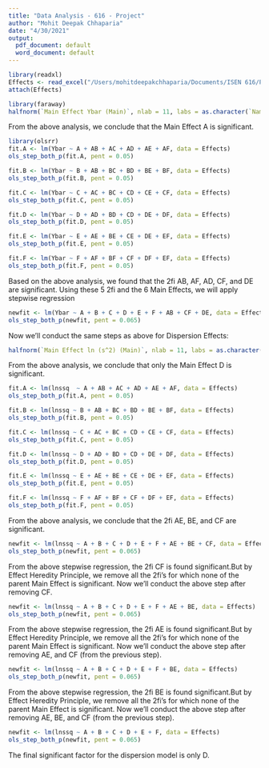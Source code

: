 ```yaml
---
title: "Data Analysis - 616 - Project"
author: "Mohit Deepak Chhaparia"
date: "4/30/2021"
output:
  pdf_document: default
  word_document: default
---
```


```r
library(readxl)
Effects <- read_excel("/Users/mohitdeepakchhaparia/Documents/ISEN 616/Project/Effects.xlsx")
attach(Effects)

library(faraway)
halfnorm(`Main Effect Ybar (Main)`, nlab = 11, labs = as.character(`Name (Main)`), ylab = "Sorted Data")
```

From the above analysis, we conclude that the Main Effect A is significant.

```r
library(olsrr)
fit.A <- lm(Ybar ~ A + AB + AC + AD + AE + AF, data = Effects)
ols_step_both_p(fit.A, pent = 0.05)

fit.B <- lm(Ybar ~ B + AB + BC + BD + BE + BF, data = Effects)
ols_step_both_p(fit.B, pent = 0.05)

fit.C <- lm(Ybar ~ C + AC + BC + CD + CE + CF, data = Effects)
ols_step_both_p(fit.C, pent = 0.05)

fit.D <- lm(Ybar ~ D + AD + BD + CD + DE + DF, data = Effects)
ols_step_both_p(fit.D, pent = 0.05)

fit.E <- lm(Ybar ~ E + AE + BE + CE + DE + EF, data = Effects)
ols_step_both_p(fit.E, pent = 0.05)

fit.F <- lm(Ybar ~ F + AF + BF + CF + DF + EF, data = Effects)
ols_step_both_p(fit.F, pent = 0.05)
```

Based on the above analysis, we found that the 2fi AB, AF, AD, CF, and DE are significant. Using these 5 2fi and the 6 Main Effects, we will apply stepwise regression

```r
newfit <- lm(Ybar ~ A + B + C + D + E + F + AB + CF + DE, data = Effects)
ols_step_both_p(newfit, pent = 0.065)
```

Now we'll conduct the same steps as above for Dispersion Effects:

```r
halfnorm(`Main Effect ln (s^2) (Main)`, nlab = 11, labs = as.character(`Name (Main)`), ylab = "Sorted Data")
```

From the above analysis, we conclude that only the Main Effect D is significant.

```r
fit.A <- lm(lnssq  ~ A + AB + AC + AD + AE + AF, data = Effects)
ols_step_both_p(fit.A, pent = 0.05)

fit.B <- lm(lnssq ~ B + AB + BC + BD + BE + BF, data = Effects)
ols_step_both_p(fit.B, pent = 0.05)

fit.C <- lm(lnssq ~ C + AC + BC + CD + CE + CF, data = Effects)
ols_step_both_p(fit.C, pent = 0.05)

fit.D <- lm(lnssq ~ D + AD + BD + CD + DE + DF, data = Effects)
ols_step_both_p(fit.D, pent = 0.05)

fit.E <- lm(lnssq ~ E + AE + BE + CE + DE + EF, data = Effects)
ols_step_both_p(fit.E, pent = 0.05)

fit.F <- lm(lnssq ~ F + AF + BF + CF + DF + EF, data = Effects)
ols_step_both_p(fit.F, pent = 0.05)
```

From the above analysis, we conclude that the 2fi AE, BE, and CF are significant.

```r
newfit <- lm(lnssq ~ A + B + C + D + E + F + AE + BE + CF, data = Effects)
ols_step_both_p(newfit, pent = 0.065)
```

From the above stepwise regression, the 2fi CF is found significant.But by Effect Heredity Principle, we remove all the 2fi's for which none of the parent Main Effect is significant. Now we'll conduct the above step after removing CF.

```r
newfit <- lm(lnssq ~ A + B + C + D + E + F + AE + BE, data = Effects)
ols_step_both_p(newfit, pent = 0.065)
```

From the above stepwise regression, the 2fi AE is found significant.But by Effect Heredity Principle, we remove all the 2fi's for which none of the parent Main Effect is significant. Now we'll conduct the above step after removing AE, and CF (from the previous step).

```r
newfit <- lm(lnssq ~ A + B + C + D + E + F + BE, data = Effects)
ols_step_both_p(newfit, pent = 0.065)
```

From the above stepwise regression, the 2fi BE is found significant.But by Effect Heredity Principle, we remove all the 2fi's for which none of the parent Main Effect is significant. Now we'll conduct the above step after removing AE, BE, and CF (from the previous step).

```r
newfit <- lm(lnssq ~ A + B + C + D + E + F, data = Effects)
ols_step_both_p(newfit, pent = 0.065)
```

The final significant factor for the dispersion model is only D.